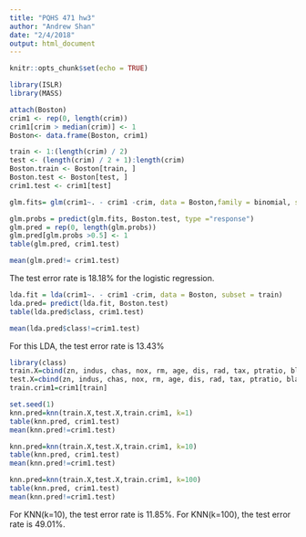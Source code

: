 ```yaml
---
title: "PQHS 471 hw3"
author: "Andrew Shan"
date: "2/4/2018"
output: html_document
---
```


```r
knitr::opts_chunk$set(echo = TRUE)
```

```r
library(ISLR)
library(MASS)
```

```r
attach(Boston)
crim1 <- rep(0, length(crim))
crim1[crim > median(crim)] <- 1
Boston<- data.frame(Boston, crim1)
```

```r
train <- 1:(length(crim) / 2)
test <- (length(crim) / 2 + 1):length(crim)
Boston.train <- Boston[train, ]
Boston.test <- Boston[test, ]
crim1.test <- crim1[test]
```
```r
glm.fits= glm(crim1~. - crim1 -crim, data = Boston,family = binomial, subset = train)
```
```r
glm.probs = predict(glm.fits, Boston.test, type ="response")
glm.pred = rep(0, length(glm.probs))
glm.pred[glm.probs >0.5] <- 1
table(glm.pred, crim1.test)
```
```r
mean(glm.pred!= crim1.test)
```

The test error rate is 18.18% for the logistic regression.

```r
lda.fit = lda(crim1~. - crim1 -crim, data = Boston, subset = train)
lda.pred= predict(lda.fit, Boston.test)
table(lda.pred$class, crim1.test)
```
```r
mean(lda.pred$class!=crim1.test)
```

For this LDA, the test error rate is 13.43%

```r
library(class)
train.X=cbind(zn, indus, chas, nox, rm, age, dis, rad, tax, ptratio, black, lstat, medv)[train, ]
test.X=cbind(zn, indus, chas, nox, rm, age, dis, rad, tax, ptratio, black, lstat, medv)[test, ]
train.crim1=crim1[train]
```
```r
set.seed(1)
knn.pred=knn(train.X,test.X,train.crim1, k=1)
table(knn.pred, crim1.test)
mean(knn.pred!=crim1.test)
```
```r
knn.pred=knn(train.X,test.X,train.crim1, k=10)
table(knn.pred, crim1.test)
mean(knn.pred!=crim1.test)
```

```r
knn.pred=knn(train.X,test.X,train.crim1, k=100)
table(knn.pred, crim1.test)
mean(knn.pred!=crim1.test)
```
For KNN(k=10), the test error rate is 11.85%.
For KNN(k=100), the test error rate is 49.01%.
